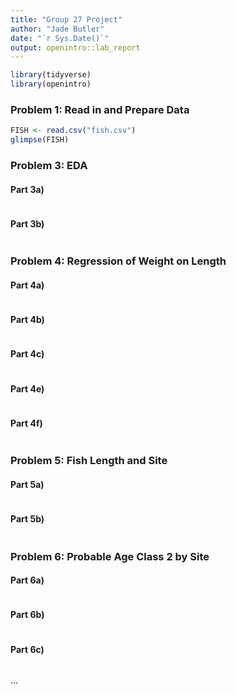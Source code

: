```yaml
---
title: "Group 27 Project"
author: "Jade Butler"
date: "`r Sys.Date()`"
output: openintro::lab_report
---
```


```r
library(tidyverse)
library(openintro)
```

### Problem 1: Read in and Prepare Data
```r
FISH <- read.csv("fish.csv")
glimpse(FISH)

```


### Problem 3:  EDA
#### Part 3a)
```r

```

#### Part 3b)
```r

```

### Problem 4:  Regression of Weight on Length
#### Part 4a)
```r

```

#### Part 4b)
```r

```


#### Part 4c)
```r

```


#### Part 4e)
```r

```



#### Part 4f)
```r

```


### Problem 5:  Fish Length and Site
#### Part 5a)
```r

```

#### Part 5b)
```r

```


### Problem 6: Probable Age Class 2 by Site
#### Part 6a)
```r

```

#### Part 6b)
```r

```

#### Part 6c)
```r

```

...

